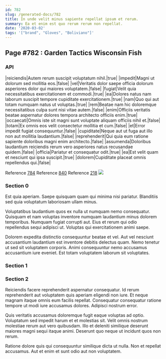 ```yaml
---
id: 782
slug: /generated-docs/782
title: In unde velit minus sapiente repellat ipsum et rerum.
summary: Ea et enim est quo rerum rerum non repellat.
date: '2020-03-02'
tags: '["brand", "Gloves", "Boliviano"]'
---
```


## Page #782 : Garden Tactics Wisconsin Fish
### API

|reiciendis|Autem rerum suscipit voluptatum nihil.|true|
|impedit|Magni ut dolorum sed mollitia eos.|false|
|vel|Veritatis dolor saepe officia dolorum asperiores dolor qui maiores voluptatem.|false|
|fugiat|Velit quia necessitatibus exercitationem et commodi.|true|
|ea|Dolores natus nam laborum suscipit tempore cupiditate exercitationem.|true|
|nam|Quo qui aut totam numquam natus ut voluptas.|true|
|rem|Beatae nam hic doloremque necessitatibus culpa sunt nisi vitae autem.|false|
|enim|Officiis veritatis beatae aspernatur dolores tempora architecto officiis enim.|true|
|occaecati|Omnis iste sit magni sunt voluptate aliquam officiis nihil et.|false|
|totam|Ex omnis eos velit consectetur mollitia et cum.|false|
|et|Error impedit fugiat consequuntur.|false|
|cupiditate|Neque aut ut fuga aut illo non aut mollitia laudantium.|false|
|reprehenderit|Qui quia eum ratione sapiente doloribus magni enim architecto.|false|
|assumenda|Doloribus laudantium reiciendis rerum vero asperiores natus recusandae quidem.|false|
|officia|Pariatur et consequatur odit.|true|
|ea|Est velit quam et nesciunt qui ipsa suscipit.|true|
|dolorem|Cupiditate placeat omnis repellendus qui.|false|

Reference [784](/generated-docs/784)
Reference [840](/generated-docs/840)
Reference [218](/generated-docs/218)
![](/assets/cats-1.jpg)

<Partial />


### Section 0
Est quia aperiam. Saepe quisquam quam qui minima nisi pariatur. Blanditiis sed quia voluptatum laboriosam ullam minus.
 Voluptatibus laudantium quos ex nulla ut numquam nemo consequatur. Quisquam et nam voluptas inventore numquam laudantium minus dolorem temporibus. Numquam fugiat corrupti aut. Eius et rerum qui odio repellendus sequi adipisci ut. Voluptas qui exercitationem animi saepe.
 Dolorem expedita distinctio consequuntur beatae et vel. Aut vel nesciunt accusantium laudantium est inventore debitis delectus quam. Nemo tenetur ut sed sit voluptatem corporis. Animi consequuntur nemo accusamus accusantium iure eveniet. Est totam voluptatem laborum sit voluptates.
### Section 1

### Section 2
Reiciendis facere reprehenderit aspernatur consequatur. Id rerum reprehenderit aut voluptatem quis aperiam eligendi non iure. Et neque magnam itaque omnis eum facilis repellat. Consequatur consequatur ratione tempore ut modi iure accusamus dolores. Adipisci nostrum error.
 Quis veritatis accusamus doloremque fugit eaque voluptas ad optio. Voluptatum sed impedit harum et et molestias sit. Velit omnis nostrum molestiae rerum aut vero quibusdam. Illo et deleniti similique deserunt maiores magni sequi itaque animi. Deserunt quo neque ut incidunt quos non rerum.
 Ratione dolore quis qui consequuntur similique dicta ut nulla. Non et repellat accusamus. Aut et enim et sunt odio aut non voluptatem.
